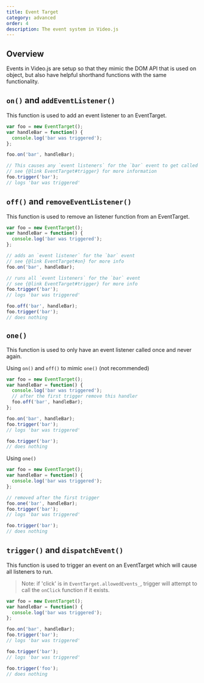 ```yaml
---
title: Event Target
category: advanced
order: 4
description: The event system in Video.js
---
```


## Overview

Events in Video.js are setup so that they mimic the DOM API that is used on object, but also have helpful shorthand functions with the same functionality.

## `on()` and `addEventListener()`

This function is used to add an event listener to an EventTarget.

```js
var foo = new EventTarget();
var handleBar = function() {
  console.log('bar was triggered');
};

foo.on('bar', handleBar);

// This causes any `event listeners` for the `bar` event to get called
// see {@link EventTarget#trigger} for more information
foo.trigger('bar');
// logs 'bar was triggered'
```

## `off()` and `removeEventListener()`

This function is used to remove an listener function from an EventTarget.

```js
var foo = new EventTarget();
var handleBar = function() {
  console.log('bar was triggered');
};

// adds an `event listener` for the `bar` event
// see {@link EventTarget#on} for more info
foo.on('bar', handleBar);

// runs all `event listeners` for the `bar` event
// see {@link EventTarget#trigger} for more info
foo.trigger('bar');
// logs 'bar was triggered'

foo.off('bar', handleBar);
foo.trigger('bar');
// does nothing
```

## `one()`

This function is used to only have an event listener called once and never again.

Using `on()` and `off()` to mimic `one()` (not recommended)

```js
var foo = new EventTarget();
var handleBar = function() {
  console.log('bar was triggered');
  // after the first trigger remove this handler
  foo.off('bar', handleBar);
};

foo.on('bar', handleBar);
foo.trigger('bar');
// logs 'bar was triggered'

foo.trigger('bar');
// does nothing
```

Using `one()`

```js
var foo = new EventTarget();
var handleBar = function() {
  console.log('bar was triggered');
};

// removed after the first trigger
foo.one('bar', handleBar);
foo.trigger('bar');
// logs 'bar was triggered'

foo.trigger('bar');
// does nothing
```

## `trigger()` and `dispatchEvent()`

This function is used to trigger an event on an EventTarget which will cause all listeners to run.

> Note: if 'click' is in `EventTarget.allowedEvents_`, trigger will attempt to call the
>       `onClick` function if it exists.

```js
var foo = new EventTarget();
var handleBar = function() {
  console.log('bar was triggered');
};

foo.on('bar', handleBar);
foo.trigger('bar');
// logs 'bar was triggered'

foo.trigger('bar');
// logs 'bar was triggered'

foo.trigger('foo');
// does nothing
```
